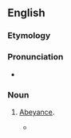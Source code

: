 ==English==

===Etymology===
{{suffix|abeyance|y|lang=en}}

===Pronunciation===
* {{a|US}} {{IPA|/əˈbeɪ.ənt.si/|lang=en}}

===Noun===
{{en-noun|abeyancies}}

# {{lb|en|rare}} [[abeyance|Abeyance]].
#* {{quote-book|year=1883|title=Septimius Felton, or, the Elixir of Life|author={{w|Nathaniel Hawthorne}}|passage=What a change in his lot would have been here, for there seemed to be some pretensions to a title, too, from a barony which was floating about and occasionally moving out of '''abeyancy'''!}}